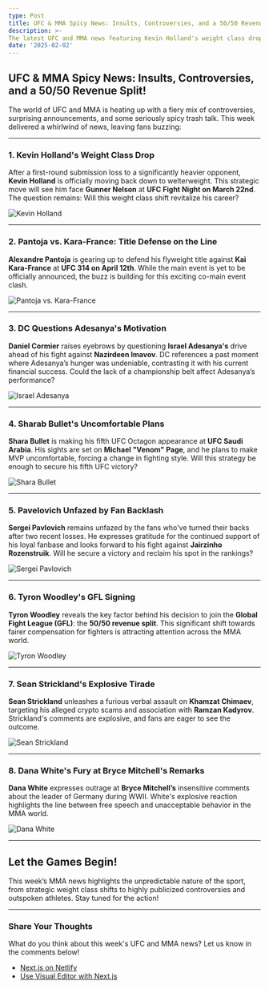 ```yaml
---
type: Post
title: UFC & MMA Spicy News: Insults, Controversies, and a 50/50 Revenue Split!
description: >- 
The latest UFC and MMA news featuring Kevin Holland's weight class drop, Pantoja vs. Kara-France, Sean Strickland's explosive tirade, and more!
date: '2025-02-02'
---
```


## UFC & MMA Spicy News: Insults, Controversies, and a 50/50 Revenue Split!

The world of UFC and MMA is heating up with a fiery mix of controversies, surprising announcements, and some seriously spicy trash talk. This week delivered a whirlwind of news, leaving fans buzzing:

---

### 1. Kevin Holland's Weight Class Drop
After a first-round submission loss to a significantly heavier opponent, **Kevin Holland** is officially moving back down to welterweight. This strategic move will see him face **Gunner Nelson** at **UFC Fight Night on March 22nd**. The question remains: Will this weight class shift revitalize his career?

![Kevin Holland](https://example.com/kevin-holland.jpg)

---

### 2. Pantoja vs. Kara-France: Title Defense on the Line
**Alexandre Pantoja** is gearing up to defend his flyweight title against **Kai Kara-France** at **UFC 314 on April 12th**. While the main event is yet to be officially announced, the buzz is building for this exciting co-main event clash.

![Pantoja vs. Kara-France](https://example.com/pantoja-kara-france.jpg)

---

### 3. DC Questions Adesanya's Motivation
**Daniel Cormier** raises eyebrows by questioning **Israel Adesanya's** drive ahead of his fight against **Nazirdeen Imavov**. DC references a past moment where Adesanya’s hunger was undeniable, contrasting it with his current financial success. Could the lack of a championship belt affect Adesanya’s performance?

![Israel Adesanya](https://example.com/adesanya.jpg)

---

### 4. Sharab Bullet's Uncomfortable Plans
**Shara Bullet** is making his fifth UFC Octagon appearance at **UFC Saudi Arabia**. His sights are set on **Michael "Venom" Page**, and he plans to make MVP uncomfortable, forcing a change in fighting style. Will this strategy be enough to secure his fifth UFC victory?

![Shara Bullet](https://example.com/shara-bullet.jpg)

---

### 5. Pavelovich Unfazed by Fan Backlash
**Sergei Pavlovich** remains unfazed by the fans who've turned their backs after two recent losses. He expresses gratitude for the continued support of his loyal fanbase and looks forward to his fight against **Jairzinho Rozenstruik**. Will he secure a victory and reclaim his spot in the rankings?

![Sergei Pavlovich](https://example.com/pavlovich.jpg)

---

### 6. Tyron Woodley's GFL Signing
**Tyron Woodley** reveals the key factor behind his decision to join the **Global Fight League (GFL)**: the **50/50 revenue split**. This significant shift towards fairer compensation for fighters is attracting attention across the MMA world.

![Tyron Woodley](https://example.com/tyron-woodley.jpg)

---

### 7. Sean Strickland's Explosive Tirade
**Sean Strickland** unleashes a furious verbal assault on **Khamzat Chimaev**, targeting his alleged crypto scams and association with **Ramzan Kadyrov**. Strickland's comments are explosive, and fans are eager to see the outcome.

![Sean Strickland](https://example.com/sean-strickland.jpg)

---

### 8. Dana White's Fury at Bryce Mitchell's Remarks
**Dana White** expresses outrage at **Bryce Mitchell’s** insensitive comments about the leader of Germany during WWII. White's explosive reaction highlights the line between free speech and unacceptable behavior in the MMA world.

![Dana White](https://example.com/dana-white.jpg)

---

## Let the Games Begin!
This week’s MMA news highlights the unpredictable nature of the sport, from strategic weight class shifts to highly publicized controversies and outspoken athletes. Stay tuned for the action!

---

### Share Your Thoughts
What do you think about this week's UFC and MMA news? Let us know in the comments below!

- [Next.js on Netlify](https://docs.netlify.com/frameworks/next-js/overview/)
- [Use Visual Editor with Next.js](https://docs.netlify.com/visual-editor/frameworks/next/)
